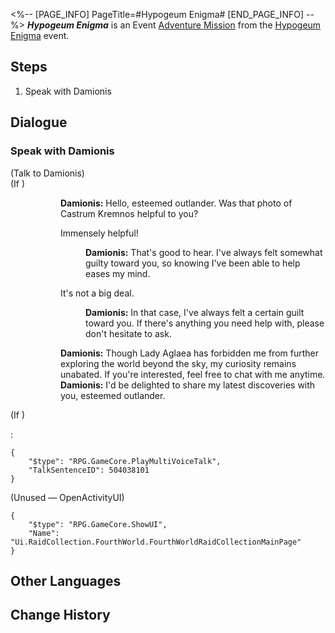 <%-- [PAGE_INFO]
PageTitle=#Hypogeum Enigma#
[END_PAGE_INFO] --%>
{{Stub|Dialogue.}}
{{Mission Infobox
|id            = 8030101
|title         = 
|image         = <!--Mission Hypogeum Enigma.png-->
|type          = Adventure
|event_name    = Hypogeum Enigma
|chapter       = 
|requirements  = [[Trailblaze Mission]] ''[[Hero, Bear Thy Coreflame]]'' completed
|summary       = <!--official mission summary from Fate's Atlas-->
|characters    = Damionis; Trailblazer
|startLocation = [[Amphoreus]] - [["Eternal Holy City" Okhema]]
|world         = Amphoreus
|area          = "Eternal Holy City" Okhema
|prev          = 
|next          = Hypogeum Enigma: Deep Exploration
|rewards       = Credit*5,000
}}
'''''Hypogeum Enigma''''' is an Event [[Adventure Mission]] from the [[Hypogeum Enigma]] event.

==Steps==
# Speak with Damionis

<!--
==Gameplay Notes==

--><!--
==Trial Character==

-->
==Dialogue==
{{Stub Dialogue}}
===Speak with Damionis{{subst:void|<!--803010101-->}}===
{{Mission Description|type=adventure|location="Eternal Holy City" Okhema|Damionis is always coming up with the wildest ideas, like flying beyond the sky or using a lens to observe changes in the Dawn Device... What will he come up with this time?}}
{{Dialogue Start}}

;(Talk to Damionis)
;(If {{cx}}<!--during performance 504033001-->)
::'''Damionis:''' Hello, esteemed outlander. Was that photo of Castrum Kremnos helpful to you?
::{{DIcon|Arrow}} Immensely helpful!
:::'''Damionis:''' That's good to hear. I've always felt somewhat guilty toward you, so knowing I've been able to help eases my mind.
::{{DIcon|Arrow}} It's not a big deal.
:::'''Damionis:''' In that case, I've always felt a certain guilt toward you. If there's anything you need help with, please don't hesitate to ask.
::'''Damionis:''' Though Lady Aglaea has forbidden me from further exploring the world beyond the sky, my curiosity remains unabated. If you're interested, feel free to chat with me anytime.
::'''Damionis:''' I'd be delighted to share my latest discoveries with you, esteemed outlander.
;(If {{cx}}<!--not during performance 504033001-->)
:<pre>{
	"$type": "RPG.GameCore.PlayMultiVoiceTalk",
	"TalkSentenceID": 504038101
}</pre>

;(Unused &mdash; OpenActivityUI)
<pre>{
	"$type": "RPG.GameCore.ShowUI",
	"Name": "Ui.RaidCollection.FourthWorld.FourthWorldRaidCollectionMainPage"
}</pre>
{{Dialogue End}}

==Other Languages==
{{Other Languages
|en   = Hypogeum Enigma
|zhs  = 地宫迷踪
|zht  = 地宮迷蹤
|ja   = 地下迷宮の謎
|ko   = 지하 궁전 수수께끼
|es   = Hipogeo misterioso
|fr   = Hypogée mystérieux
|ru   = Таинственный гипогей
|th   = เขาวงกตเร้นลับ
|vi   = Địa Cung Bí Ẩn
|de   = Mysteriöses Labyrinth
|id   = Misteri Hipogeum
|pt   = Enigma do Hipogeu
}}

==Change History==
{{Change History|3.0}}
